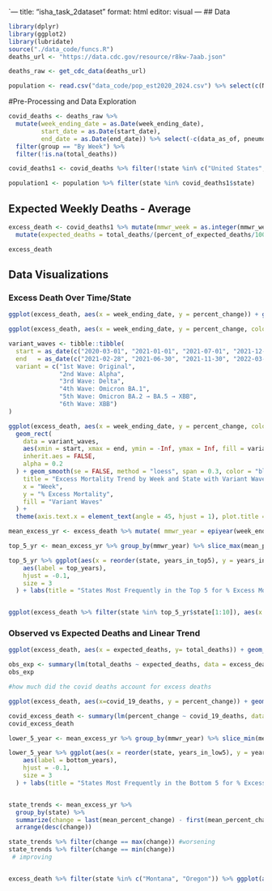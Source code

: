 `---
title: "isha_task_2dataset"
format: html
editor: visual
---
## Data 
```r
library(dplyr)
library(ggplot2)
library(lubridate)
source("./data_code/funcs.R")
deaths_url <- "https://data.cdc.gov/resource/r8kw-7aab.json"

deaths_raw <- get_cdc_data(deaths_url)

population <- read.csv("data_code/pop_est2020_2024.csv") %>% select(c(NAME, POPESTIMATE2020, POPESTIMATE2021, POPESTIMATE2022,POPESTIMATE2023, POPESTIMATE2024)) %>% rename(state = NAME, pop_2020 = POPESTIMATE2020, pop_2021 = POPESTIMATE2021,pop_2022 = POPESTIMATE2022, pop_2023 = POPESTIMATE2023, pop_2024 = POPESTIMATE2024)
```

#Pre-Processing and Data Exploration 
```r

covid_deaths <- deaths_raw %>%
  mutate(week_ending_date = as.Date(week_ending_date),
         start_date = as.Date(start_date),
         end_date = as.Date(end_date)) %>% select(-c(data_as_of, pneumonia_deaths, pneumonia_and_covid_19_deaths, influenza_deaths, pneumonia_influenza_or_covid_19_deaths, footnote)) %>%
  filter(group == "By Week") %>%
  filter(!is.na(total_deaths)) 

covid_deaths1 <- covid_deaths %>% filter(!state %in% c("United States", "Puerto Rico", "District of Columbia", "New York City"),!is.na(covid_19_deaths)) %>% select(-c(group, month))

population1 <- population %>% filter(state %in% covid_deaths1$state)
```

## Expected Weekly Deaths - Average 
```r
excess_death <- covid_deaths1 %>% mutate(mmwr_week = as.integer(mmwr_week), total_deaths = as.numeric(total_deaths), covid_19_deaths = as.numeric(covid_19_deaths), percent_of_expected_deaths = as.numeric(percent_of_expected_deaths)) %>% 
  mutate(expected_deaths = total_deaths/(percent_of_expected_deaths/100), excess_deaths = total_deaths - expected_deaths, percent_change = excess_deaths/expected_deaths) %>% filter(!is.na(total_deaths), !is.na(expected_deaths))

excess_death
```

## Data Visualizations 
### Excess Death Over Time/State 
```r
ggplot(excess_death, aes(x = week_ending_date, y = percent_change)) + geom_line() + labs(title = "Excess Deaths (%) by Week", y = "% Excess Mortality", x = "Week") + facet_wrap(~state) 

ggplot(excess_death, aes(x = week_ending_date, y = percent_change, color = state)) + geom_line() + labs(title = "Excess Deaths (%) by Week and State", y = "% Excess Mortality", x = "Week Ending") +  geom_smooth(se = FALSE, method = "loess", span = 0.3, color = "black")

variant_waves <- tibble::tibble(
  start = as_date(c("2020-03-01", "2021-01-01", "2021-07-01", "2021-12-01", "2022-04-01", "2023-06-15")),
  end   = as_date(c("2021-02-28", "2021-06-30", "2021-11-30", "2022-03-31", "2023-06-14", "2024-03-31")),
  variant = c("1st Wave: Original", 
              "2nd Wave: Alpha", 
              "3rd Wave: Delta", 
              "4th Wave: Omicron BA.1", 
              "5th Wave: Omicron BA.2 → BA.5 → XBB",
              "6th Wave: XBB")
)

ggplot(excess_death, aes(x = week_ending_date, y = percent_change, color = state)) +
  geom_rect(
    data = variant_waves,
    aes(xmin = start, xmax = end, ymin = -Inf, ymax = Inf, fill = variant),
    inherit.aes = FALSE,
    alpha = 0.2
  ) + geom_smooth(se = FALSE, method = "loess", span = 0.3, color = "black") + labs(
    title = "Excess Mortality Trend by Week and State with Variant Waves",
    x = "Week",
    y = "% Excess Mortality",
    fill = "Variant Waves"
  ) +
  theme(axis.text.x = element_text(angle = 45, hjust = 1), plot.title = element_text(hjust = 0.5))
```


```r
mean_excess_yr <- excess_death %>% mutate( mmwr_year = epiyear(week_ending_date)) %>% group_by(mmwr_year, state) %>% summarize(mean_excess_yr = mean(excess_deaths), mean_percent_change = mean(excess_deaths)/mean(expected_deaths), .groups = "drop") 

top_5_yr <- mean_excess_yr %>% group_by(mmwr_year) %>% slice_max(mean_percent_change, n = 5, with_ties = FALSE) %>% ungroup() %>% group_by(state) %>% summarize(years_in_top5 = n(), top_years = paste(sort(unique(mmwr_year)), collapse = ", "))

top_5_yr %>% ggplot(aes(x = reorder(state, years_in_top5), y = years_in_top5))+geom_col(fill = "steelblue") +  geom_text(
    aes(label = top_years),
    hjust = -0.1,
    size = 3
  ) + labs(title = "States Most Frequently in the Top 5 for % Excess Mortality (2020-2025)", x = "State", y = "Years in Top 5") + coord_flip() + theme(axis.text.x = element_text(angle = 45, hjust = 1)) +  ylim(0, max(top_5_years$years_in_top5) + 1)


ggplot(excess_death %>% filter(state %in% top_5_yr$state[1:10]), aes(x = week_ending_date, y = percent_change, color = state)) + geom_line() +  geom_smooth(se = FALSE, method = "loess", span = 0.3, color = "black") + labs(title = "Excess Deaths Over Time", y = "Excess Deaths", x = "Week Ending") 

```

### Observed vs Expected Deaths and Linear Trend
```r
ggplot(excess_death, aes(x = expected_deaths, y= total_deaths)) + geom_point() + labs(x = "Expected Deaths", y = "Observed Deaths", title = "Observed vs Expected Deaths") + geom_smooth(method = "lm", se = FALSE, color = "blue")

obs_exp <- summary(lm(total_deaths ~ expected_deaths, data = excess_death))
obs_exp

#how much did the covid deaths account for excess deaths 

ggplot(excess_death, aes(x=covid_19_deaths, y = percent_change)) + geom_point() + geom_smooth(method = "lm", se = FALSE, color = "blue") + labs(title = "Relationship Between Reported COVID-19 Deaths and Excess Mortality", x = "Reported COVID-19 Deaths", y = "Excess Mortality (%)")

covid_excess_death <- summary(lm(percent_change ~ covid_19_deaths, data = excess_death))
covid_excess_death

```

```r
lower_5_year <- mean_excess_yr %>% group_by(mmwr_year) %>% slice_min(mean_percent_change, n = 5, with_ties = FALSE) %>% ungroup() %>% group_by(state) %>% summarize(years_in_low5 = n(), bottom_years = paste(sort(unique(mmwr_year)), collapse = ", "))

lower_5_year %>% ggplot(aes(x = reorder(state, years_in_low5), y = years_in_low5)) + geom_col(fill = "steelblue") +  geom_text(
    aes(label = bottom_years),
    hjust = -0.1,
    size = 3
  ) + labs(title = "States Most Frequently in the Bottom 5 for % Excess Mortality (2020-2025)", x = "State", y = "Years in Bottom 5") + coord_flip() + theme(axis.text.x = element_text(angle = 45, hjust = 1)) +  ylim(0, max(lower_5_year$years_in_low5) + 1)


state_trends <- mean_excess_yr %>%
  group_by(state) %>%
  summarize(change = last(mean_percent_change) - first(mean_percent_change)) %>%
  arrange(desc(change))

state_trends %>% filter(change == max(change)) #worsening
state_trends %>% filter(change == min(change))
 # improving


excess_death %>% filter(state %in% c("Montana", "Oregon")) %>% ggplot(aes(x = week_ending_date, y = percent_change, color = state)) + geom_line() + labs(x = "Time", y = "% Mortality Rate", title = "Trends in Excess Mortality: Montana vs. Oregon (2020–2025)")
```

```r


```
